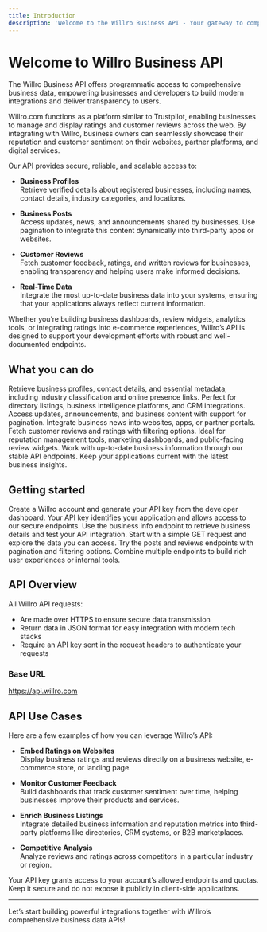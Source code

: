 ```yaml
---
title: Introduction
description: 'Welcome to the Willro Business API - Your gateway to comprehensive business data'
---
```


# Welcome to Willro Business API

The Willro Business API offers programmatic access to comprehensive business data, empowering businesses and developers to build modern integrations and deliver transparency to users.

Willro.com functions as a platform similar to Trustpilot, enabling businesses to manage and display ratings and customer reviews across the web. By integrating with Willro, business owners can seamlessly showcase their reputation and customer sentiment on their websites, partner platforms, and digital services.

Our API provides secure, reliable, and scalable access to:

- **Business Profiles**  
  Retrieve verified details about registered businesses, including names, contact details, industry categories, and locations.

- **Business Posts**  
  Access updates, news, and announcements shared by businesses. Use pagination to integrate this content dynamically into third-party apps or websites.

- **Customer Reviews**  
  Fetch customer feedback, ratings, and written reviews for businesses, enabling transparency and helping users make informed decisions.

- **Real-Time Data**  
  Integrate the most up-to-date business data into your systems, ensuring that your applications always reflect current information.

Whether you’re building business dashboards, review widgets, analytics tools, or integrating ratings into e-commerce experiences, Willro’s API is designed to support your development efforts with robust and well-documented endpoints.

## What you can do

<CardGroup cols={2}>
  <Card
    title="Business Information"
    icon="building"
    href="/api-reference/business-info"
  >
    Retrieve business profiles, contact details, and essential metadata,
    including industry classification and online presence links. Perfect for
    directory listings, business intelligence platforms, and CRM integrations.
  </Card>
  <Card
    title="Business Posts"
    icon="newspaper"
    href="/api-reference/business-posts"
  >
    Access updates, announcements, and business content with support for
    pagination. Integrate business news into websites, apps, or partner portals.
  </Card>
  <Card
    title="Customer Reviews"
    icon="star"
    href="/api-reference/business-reviews"
  >
    Fetch customer reviews and ratings with filtering options. Ideal for
    reputation management tools, marketing dashboards, and public-facing review
    widgets.
  </Card>
  <Card title="Real-time Data" icon="bolt" href="/api-reference/introduction">
    Work with up-to-date business information through our stable API endpoints.
    Keep your applications current with the latest business insights.
  </Card>
</CardGroup>

## Getting started

<Steps>
  <Step title="Get your API key">
    Create a Willro account and generate your API key from the developer
    dashboard. Your API key identifies your application and allows access to our
    secure endpoints.
  </Step>
  <Step title="Make your first request">
    Use the business info endpoint to retrieve business details and test your
    API integration. Start with a simple GET request and explore the data you
    can access.
  </Step>
  <Step title="Explore more endpoints">
    Try the posts and reviews endpoints with pagination and filtering options.
    Combine multiple endpoints to build rich user experiences or internal tools.
  </Step>
</Steps>

## API Overview

All Willro API requests:

- Are made over HTTPS to ensure secure data transmission
- Return data in JSON format for easy integration with modern tech stacks
- Require an API key sent in the request headers to authenticate your requests

### Base URL

<Info>https://api.willro.com</Info>

## API Use Cases

Here are a few examples of how you can leverage Willro’s API:

- **Embed Ratings on Websites**  
  Display business ratings and reviews directly on a business website, e-commerce store, or landing page.

- **Monitor Customer Feedback**  
  Build dashboards that track customer sentiment over time, helping businesses improve their products and services.

- **Enrich Business Listings**  
  Integrate detailed business information and reputation metrics into third-party platforms like directories, CRM systems, or B2B marketplaces.

- **Competitive Analysis**  
  Analyze reviews and ratings across competitors in a particular industry or region.

Your API key grants access to your account’s allowed endpoints and quotas. Keep it secure and do not expose it publicly in client-side applications.

---

Let’s start building powerful integrations together with Willro’s comprehensive business data APIs!
